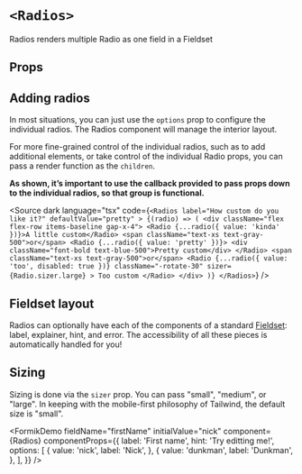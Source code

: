 


<Meta of={Stories} />

# `<Radios>`

Radios renders multiple Radio as one field in a Fieldset

## Props

<ArgTypes of={Stories} sort="requiredFirst" />

## Adding radios

In most situations, you can just use the `options` prop to configure the
individual radios. The Radios component will manage the interior layout.

<Canvas of={Stories.StandardLayout} sourceState="shown" />

For more fine-grained control of the individual radios, such as to add
additional elements, or take control of the individual Radio props, you can pass
a render function as the `children`.

<strong>
  As shown, it’s important to use the callback provided to pass props down to
  the individual radios, so that group is functional.
</strong>

<Canvas of={Stories.CustomLayout} sourceState="none" />

<Source
  dark
  language="tsx"
  code={`
    <Radios
      label="How custom do you like it?"
      defaultValue="pretty"
    >
      {(radio) => (
        <div className="flex flex-row items-baseline gap-x-4">
          <Radio {...radio({ value: 'kinda' })}>A little custom</Radio>
          <span className="text-xs text-gray-500">or</span>
          <Radio {...radio({ value: 'pretty' })}>
            <div className="font-bold text-blue-500">Pretty custom</div>
          </Radio>
          <span className="text-xs text-gray-500">or</span>
          <Radio
            {...radio({ value: 'too', disabled: true })}
            className="-rotate-30"
            sizer={Radio.sizer.large}
          >
            Too custom
          </Radio>
        </div>
      )}
    </Radios>
  `}
/>

## Fieldset layout

Radios can optionally have each of the components of a standard
[Fieldset](/docs/forms-fieldset--docs): label, explainer, hint, and error. The
accessibility of all these pieces is automatically handled for you!

<Canvas of={Stories.Fieldset} />

## Sizing

Sizing is done via the `sizer` prop. You can pass "small", "medium", or "large".
In keeping with the mobile-first philosophy of Tailwind, the default size is
"small".

<Canvas of={Stories.AllSizes} />

<FormikDemo
  fieldName="firstName"
  initialValue="nick"
  component={Radios}
  componentProps={{
    label: 'First name',
    hint: 'Try editting me!',
    options: [
      {
        value: 'nick',
        label: 'Nick',
      },
      {
        value: 'dunkman',
        label: 'Dunkman',
      },
    ],
  }}
/>
